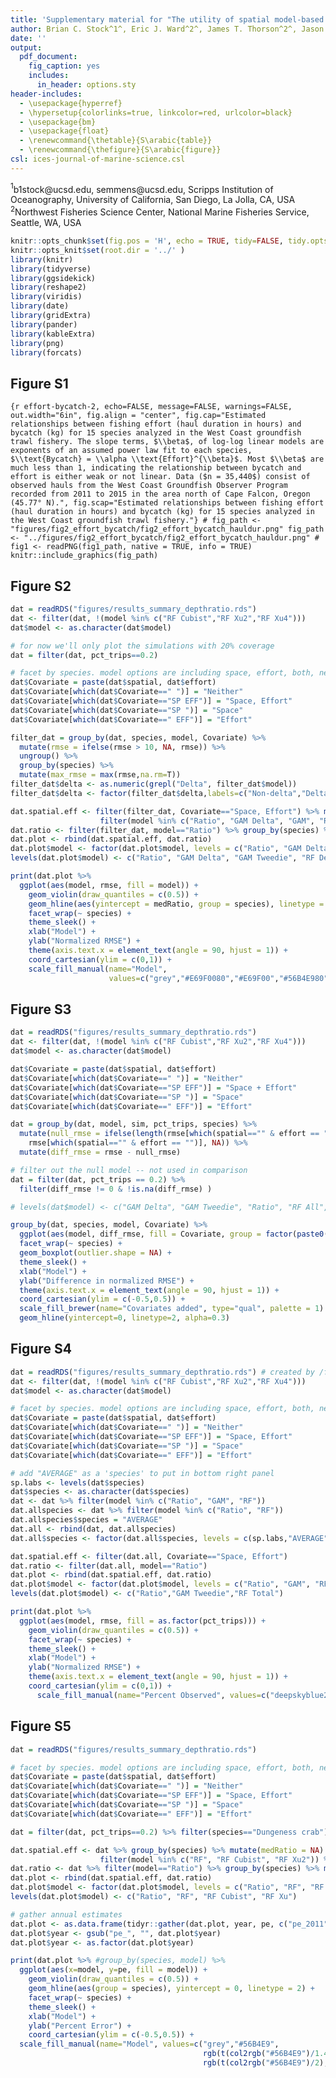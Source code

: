 ```yaml
---
title: 'Supplementary material for "The utility of spatial model-based estimators of unobserved bycatch: future or folly?"'
author: Brian C. Stock^1^, Eric J. Ward^2^, James T. Thorson^2^, Jason E. Jannot^2^, Brice X. Semmens^1^
date: ''
output:
  pdf_document:
    fig_caption: yes
    includes:
      in_header: options.sty
header-includes:
  - \usepackage{hyperref}
  - \hypersetup{colorlinks=true, linkcolor=red, urlcolor=black}
  - \usepackage{bm}
  - \usepackage{float}
  - \renewcommand{\thetable}{S\arabic{table}}  
  - \renewcommand{\thefigure}{S\arabic{figure}} 
csl: ices-journal-of-marine-science.csl
---
```


$^1$b1stock@ucsd.edu, semmens@ucsd.edu, Scripps Institution of Oceanography, University of California, San Diego, La Jolla, CA, USA\
$^2$Northwest Fisheries Science Center, National Marine Fisheries Service, Seattle, WA, USA

\listoftables
\listoffigures

```r
knitr::opts_chunk$set(fig.pos = 'H', echo = TRUE, tidy=FALSE, tidy.opts=list(width.cutoff=60), warning = FALSE, message = FALSE)
knitr::opts_knit$set(root.dir = '../' )
library(knitr)
library(tidyverse)
library(ggsidekick)
library(reshape2)
library(viridis)
library(date)
library(gridExtra)
library(pander)
library(kableExtra)
library(png)
library(forcats)
```

\pagebreak

\begin{landscape}
```r
byyear = readRDS("figures/table1_summary_byspecies/byyear.rds")
      
kable(byyear, "latex", booktabs = T, caption="\\label{tab:species-list-byyear}Annual bycatch (mt) and bycatch rate (percent of hauls) for species selected from the U.S. West Coast Groundfish Observer Program (WCGOP) dataset. All selected species are exclusively discarded. The summarized data are 35,440 post-IFQ hauls (4,007 trips) observed from 2011-2015 in the area north of Cape Falcon, Oregon (45.77° N).",
      caption.short="Annual bycatch (mt) and bycatch rate (percent of hauls) for species selected from the U.S. WCGOP dataset.") %>%
  kable_styling(latex_options=c("basic","hold_position")) %>% 
  # landscape() %>%
  add_header_above(c(" "=1, "2011"=2, "2012"=2, "2013"=2, "2014"=2, "2015"=2))
```
\end{landscape}

\pagebreak

## Figure S1

<!-- fig 4 uses raw data so code not included here -->
```{r effort-bycatch-2, echo=FALSE, message=FALSE, warnings=FALSE, out.width="6in", fig.align = "center", fig.cap="Estimated relationships between fishing effort (haul duration in hours) and bycatch (kg) for 15 species analyzed in the West Coast groundfish trawl fishery. The slope terms, $\\beta$, of log-log linear models are exponents of an assumed power law fit to each species, $\\text{Bycatch} = \\alpha \\text{Effort}^{\\beta}$. Most $\\beta$ are much less than 1, indicating the relationship between bycatch and effort is either weak or not linear. Data ($n = 35,440$) consist of observed hauls from the West Coast Groundfish Observer Program recorded from 2011 to 2015 in the area north of Cape Falcon, Oregon (45.77° N).", fig.scap="Estimated relationships between fishing effort (haul duration in hours) and bycatch (kg) for 15 species analyzed in the West Coast groundfish trawl fishery."}
# fig_path <- "figures/fig2_effort_bycatch/fig2_effort_bycatch_hauldur.png"
fig_path <- "../figures/fig2_effort_bycatch/fig2_effort_bycatch_hauldur.png"
# fig1 <- readPNG(fig1_path, native = TRUE, info = TRUE)
knitr::include_graphics(fig_path)
```

\pagebreak

## Figure S2

```r
dat = readRDS("figures/results_summary_depthratio.rds")
dat <- filter(dat, !(model %in% c("RF Cubist","RF Xu2","RF Xu4")))
dat$model <- as.character(dat$model)

# for now we'll only plot the simulations with 20% coverage
dat = filter(dat, pct_trips==0.2)

# facet by species. model options are including space, effort, both, neither (color)
dat$Covariate = paste(dat$spatial, dat$effort)
dat$Covariate[which(dat$Covariate==" ")] = "Neither"
dat$Covariate[which(dat$Covariate=="SP EFF")] = "Space, Effort"
dat$Covariate[which(dat$Covariate=="SP ")] = "Space"
dat$Covariate[which(dat$Covariate==" EFF")] = "Effort"

filter_dat = group_by(dat, species, model, Covariate) %>% 
  mutate(rmse = ifelse(rmse > 10, NA, rmse)) %>% 
  ungroup() %>% 
  group_by(species) %>% 
  mutate(max_rmse = max(rmse,na.rm=T))
filter_dat$delta <- as.numeric(grepl("Delta", filter_dat$model))
filter_dat$delta <- factor(filter_dat$delta,labels=c("Non-delta","Delta"))

dat.spatial.eff <- filter(filter_dat, Covariate=="Space, Effort") %>% mutate(medRatio = NA) %>%
                    filter(model %in% c("Ratio", "GAM Delta", "GAM", "RF Delta", "RF", "RF Best"))
dat.ratio <- filter(filter_dat, model=="Ratio") %>% group_by(species) %>% mutate(medRatio = median(rmse))
dat.plot <- rbind(dat.spatial.eff, dat.ratio)
dat.plot$model <- factor(dat.plot$model, levels = c("Ratio", "GAM Delta", "GAM", "RF Delta", "RF", "RF Best"))
levels(dat.plot$model) <- c("Ratio", "GAM Delta", "GAM Tweedie", "RF Delta", "RF Total", "RF All")

print(dat.plot %>% 
  ggplot(aes(model, rmse, fill = model)) + 
  	geom_violin(draw_quantiles = c(0.5)) +
  	geom_hline(aes(yintercept = medRatio, group = species), linetype = 2) +
  	facet_wrap(~ species) + 
  	theme_sleek() + 
  	xlab("Model") + 
  	ylab("Normalized RMSE") + 
  	theme(axis.text.x = element_text(angle = 90, hjust = 1)) + 
  	coord_cartesian(ylim = c(0,1)) +
	scale_fill_manual(name="Model",
	                  values=c("grey","#E69F0080","#E69F00","#56B4E980","#56B4E9", rgb(t(col2rgb("#56B4E9")/1.4), maxColorValue=255))))
```

\pagebreak

## Figure S3

```r
dat = readRDS("figures/results_summary_depthratio.rds")
dat <- filter(dat, !(model %in% c("RF Cubist","RF Xu2","RF Xu4")))
dat$model <- as.character(dat$model)

dat$Covariate = paste(dat$spatial, dat$effort)
dat$Covariate[which(dat$Covariate==" ")] = "Neither"
dat$Covariate[which(dat$Covariate=="SP EFF")] = "Space + Effort"
dat$Covariate[which(dat$Covariate=="SP ")] = "Space"
dat$Covariate[which(dat$Covariate==" EFF")] = "Effort"

dat = group_by(dat, model, sim, pct_trips, species) %>% 
  mutate(null_rmse = ifelse(length(rmse[which(spatial=="" & effort == "")]) > 0, 
    rmse[which(spatial=="" & effort == "")], NA)) %>% 
  mutate(diff_rmse = rmse - null_rmse) 

# filter out the null model -- not used in comparison
dat = filter(dat, pct_trips == 0.2) %>% 
  filter(diff_rmse != 0 & !is.na(diff_rmse) ) 

# levels(dat$model) <- c("GAM Delta", "GAM Tweedie", "Ratio", "RF All", "RF Delta", "RF Total", "VAST")

group_by(dat, species, model, Covariate) %>%
  ggplot(aes(model, diff_rmse, fill = Covariate, group = factor(paste0(model, Covariate)))) +
  facet_wrap(~ species) + 
  geom_boxplot(outlier.shape = NA) +
  theme_sleek() + 
  xlab("Model") + 
  ylab("Difference in normalized RMSE") + 
  theme(axis.text.x = element_text(angle = 90, hjust = 1)) + 
  coord_cartesian(ylim = c(-0.5,0.5)) +
  scale_fill_brewer(name="Covariates added", type="qual", palette = 1) +
  geom_hline(yintercept=0, linetype=2, alpha=0.3)
```

\pagebreak

## Figure S4

```r
dat = readRDS("figures/results_summary_depthratio.rds") # created by /figures/summarize_results.R
dat <- filter(dat, !(model %in% c("RF Cubist","RF Xu2","RF Xu4")))
dat$model <- as.character(dat$model)

# facet by species. model options are including space, effort, both, neither (color)
dat$Covariate = paste(dat$spatial, dat$effort)
dat$Covariate[which(dat$Covariate==" ")] = "Neither"
dat$Covariate[which(dat$Covariate=="SP EFF")] = "Space, Effort"
dat$Covariate[which(dat$Covariate=="SP ")] = "Space"
dat$Covariate[which(dat$Covariate==" EFF")] = "Effort"

# add "AVERAGE" as a 'species' to put in bottom right panel
sp.labs <- levels(dat$species)
dat$species <- as.character(dat$species)
dat <- dat %>% filter(model %in% c("Ratio", "GAM", "RF"))
dat.allspecies <- dat %>% filter(model %in% c("Ratio", "RF"))
dat.allspecies$species = "AVERAGE"
dat.all <- rbind(dat, dat.allspecies)
dat.all$species <- factor(dat.all$species, levels = c(sp.labs,"AVERAGE"))

dat.spatial.eff <- filter(dat.all, Covariate=="Space, Effort")
dat.ratio <- filter(dat.all, model=="Ratio")
dat.plot <- rbind(dat.spatial.eff, dat.ratio)
dat.plot$model <- factor(dat.plot$model, levels = c("Ratio", "GAM", "RF"))
levels(dat.plot$model) <- c("Ratio","GAM Tweedie","RF Total")

print(dat.plot %>%
  ggplot(aes(model, rmse, fill = as.factor(pct_trips))) + 
  	geom_violin(draw_quantiles = c(0.5)) +
  	facet_wrap(~ species) + 
  	theme_sleek() + 
  	xlab("Model") + 
  	ylab("Normalized RMSE") + 
  	theme(axis.text.x = element_text(angle = 90, hjust = 1)) + 
  	coord_cartesian(ylim = c(0,1)) +
	  scale_fill_manual(name="Percent Observed", values=c("deepskyblue2","deepskyblue4")))
```

\pagebreak

## Figure S5

```r
dat = readRDS("figures/results_summary_depthratio.rds")

# facet by species. model options are including space, effort, both, neither (color)
dat$Covariate = paste(dat$spatial, dat$effort)
dat$Covariate[which(dat$Covariate==" ")] = "Neither"
dat$Covariate[which(dat$Covariate=="SP EFF")] = "Space, Effort"
dat$Covariate[which(dat$Covariate=="SP ")] = "Space"
dat$Covariate[which(dat$Covariate==" EFF")] = "Effort"

dat = filter(dat, pct_trips==0.2) %>% filter(species=="Dungeness crab")

dat.spatial.eff <- dat %>% group_by(species) %>% mutate(medRatio = NA) %>% 
                    filter(model %in% c("RF", "RF Cubist", "RF Xu2")) %>% filter(Covariate=="Space, Effort")
dat.ratio <- dat %>% filter(model=="Ratio") %>% group_by(species) %>% mutate(medRatio = median(rmse))
dat.plot <- rbind(dat.spatial.eff, dat.ratio)
dat.plot$model <- factor(dat.plot$model, levels = c("Ratio", "RF", "RF Cubist", "RF Xu2"))
levels(dat.plot$model) <- c("Ratio", "RF", "RF Cubist", "RF Xu")

# gather annual estimates
dat.plot <- as.data.frame(tidyr::gather(dat.plot, year, pe, c("pe_2011","pe_2012","pe_2013","pe_2014","pe_2015")))
dat.plot$year <- gsub("pe_", "", dat.plot$year)
dat.plot$year <- as.factor(dat.plot$year)

print(dat.plot %>% #group_by(species, model) %>%
  ggplot(aes(x=model, y=pe, fill = model)) + 
    geom_violin(draw_quantiles = c(0.5)) +
    geom_hline(aes(group = species), yintercept = 0, linetype = 2) +
    facet_wrap(~ species) + 
    theme_sleek() + 
    xlab("Model") + 
    ylab("Percent Error") + 
    coord_cartesian(ylim = c(-0.5,0.5)) +
  scale_fill_manual(name="Model", values=c("grey","#56B4E9",
                                           rgb(t(col2rgb("#56B4E9")/1.4), maxColorValue=255),
                                           rgb(t(col2rgb("#56B4E9")/2), maxColorValue=255))))
```

